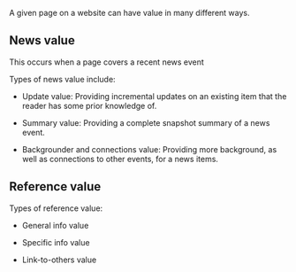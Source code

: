 A given page on a website can have value in many different ways.

== News value ==

This occurs when a page covers a recent news event

Types of news value include:

* Update value: Providing incremental updates on an existing item that the reader has some prior knowledge of.

* Summary value: Providing a complete snapshot summary of a news event.

* Backgrounder and connections value: Providing more background, as well as connections to other events, for a news items.

== Reference value ==

Types of reference value:

* General info value

* Specific info value

* Link-to-others value

